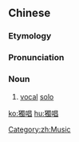{{also|独唱}}
==Chinese==
{{zh-forms|s=独唱}}

===Etymology===
{{rfe|lang=zh}}

===Pronunciation===
{{zh-pron
|m=dúchàng
|c=duk6 coeng3
|mn=to̍k-chhiùⁿ
|cat=n
}}

===Noun===
{{zh-noun}}
# [[vocal]] [[solo]]

[[Category:zh:Music]]

[[ko:獨唱]]
[[hu:獨唱]]